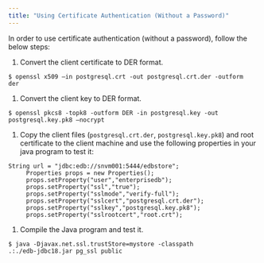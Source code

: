 ```yaml
---
title: "Using Certificate Authentication (Without a Password)"
---
```


<div id="using_certificate_authentication_without_a_password" class="registered_link"></div>

In order to use certificate authentication (without a password), follow the below steps:

1.  Convert the client certificate to DER format.

<!-- -->

```
$ openssl x509 –in postgresql.crt -out postgresql.crt.der -outform
der
```

1.  Convert the client key to DER format.

<!-- -->

```
$ openssl pkcs8 -topk8 -outform DER -in postgresql.key -out
postgresql.key.pk8 –nocrypt
```

1.  Copy the client files (`postgresql.crt.der`, `postgresql.key.pk8`) and root certificate to the client machine and use the following properties in your java program to test it:

<!-- -->

```
String url = "jdbc:edb://snvm001:5444/edbstore";
     Properties props = new Properties();
     props.setProperty("user","enterprisedb");
     props.setProperty("ssl","true");
     props.setProperty("sslmode","verify-full");
     props.setProperty("sslcert","postgresql.crt.der");
     props.setProperty("sslkey","postgresql.key.pk8");
     props.setProperty("sslrootcert","root.crt");
```

1.  Compile the Java program and test it.

<!-- -->

```
$ java -Djavax.net.ssl.trustStore=mystore -classpath
.:./edb-jdbc18.jar pg_ssl public
```
